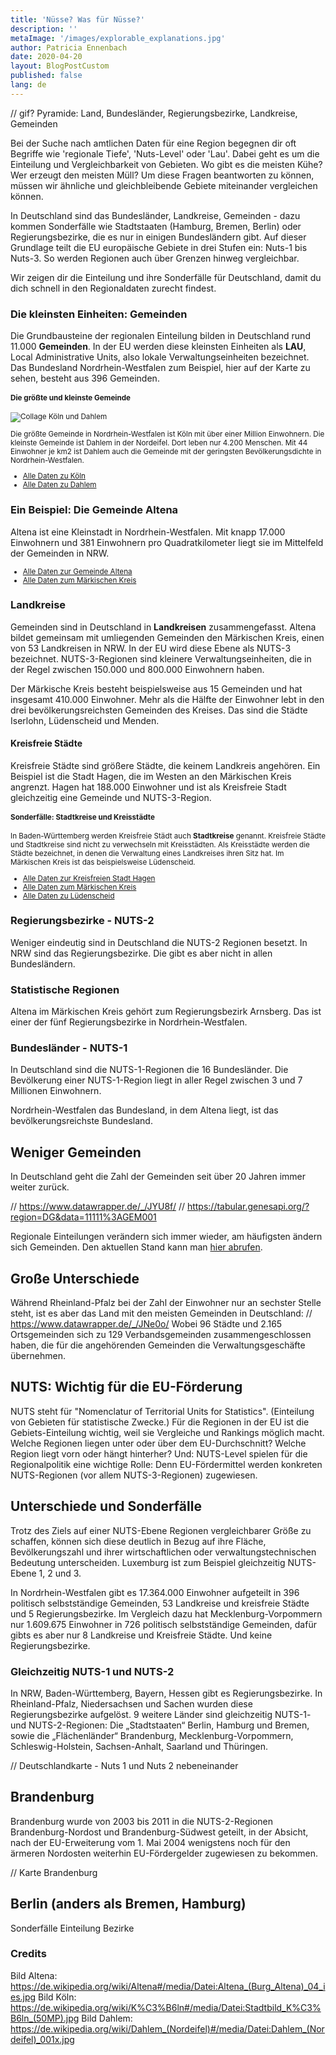 ```yaml
---
title: 'Nüsse? Was für Nüsse?'
description: ''
metaImage: '/images/explorable_explanations.jpg'
author: Patricia Ennenbach
date: 2020-04-20
layout: BlogPostCustom
published: false
lang: de
---
```



<Container maxWidth="lg">
<BodyText>

// gif? Pyramide: Land, Bundesländer, Regierungsbezirke, Landkreise, Gemeinden

Bei der Suche nach amtlichen Daten für eine Region begegnen dir oft Begriffe wie 'regionale Tiefe', 'Nuts-Level' oder 'Lau'. Dabei geht es um die Einteilung und Vergleichbarkeit von Gebieten. Wo gibt es die meisten Kühe? Wer erzeugt den meisten Müll? Um diese Fragen beantworten zu können, müssen wir ähnliche und gleichbleibende Gebiete miteinander vergleichen können.

In Deutschland sind das Bundesländer, Landkreise, Gemeinden - dazu kommen Sonderfälle wie Stadtstaaten (Hamburg, Bremen, Berlin) oder Regierungsbezirke, die es nur in einigen Bundesländern gibt. Auf dieser Grundlage teilt die EU europäische Gebiete in drei Stufen ein: Nuts-1 bis Nuts-3. So werden Regionen auch über Grenzen hinweg vergleichbar.

Wir zeigen dir die Einteilung und ihre Sonderfälle für Deutschland, damit du dich schnell in den Regionaldaten zurecht findest.

</BodyText>
</Container>

<ScrollyMap>

<ScrollyMapStep id="lau">

### Die kleinsten Einheiten: Gemeinden

Die Grundbausteine der regionalen Einteilung bilden in Deutschland rund 11.000 **Gemeinden**. In der EU werden diese kleinsten Einheiten als **LAU**, Local Administrative Units, also lokale Verwaltungseinheiten bezeichnet. Das Bundesland Nordrhein-Westfalen zum Beispiel, hier auf der Karte zu sehen, besteht aus 396 Gemeinden.

<small>

#### Die größte und kleinste Gemeinde

![Collage Köln und Dahlem](./nuts/koeln_dahlem.jpg)

Die größte Gemeinde in Nordrhein-Westfalen ist Köln mit über einer Million Einwohnern. Die kleinste Gemeinde ist Dahlem in der Nordeifel. Dort leben nur 4.200 Menschen. Mit 44 Einwohner je km2 ist Dahlem auch die Gemeinde mit der geringsten Bevölkerungsdichte in Nordrhein-Westfalen.

- [Alle Daten zu Köln](/)
- [Alle Daten zu Dahlem](/)

</small>

</ScrollyMapStep>

<ScrollyMapStep id="lau-local">

### Ein Beispiel: Die Gemeinde Altena

Altena ist eine Kleinstadt in Nordrhein-Westfalen. Mit knapp 17.000 Einwohnern und 381 Einwohnern pro
Quadratkilometer liegt sie im Mittelfeld der Gemeinden in NRW.

<small>

- [Alle Daten zur Gemeinde Altena](/)
- [Alle Daten zum Märkischen Kreis](/)

</small>

</ScrollyMapStep>

<ScrollyMapStep id="nuts3">

### Landkreise

Gemeinden sind in Deutschland in **Landkreisen** zusammengefasst. Altena bildet gemeinsam mit umliegenden Gemeinden den Märkischen Kreis, einen von 53 Landkreisen in NRW. In der EU wird diese Ebene als NUTS-3 bezeichnet. NUTS-3-Regionen sind kleinere Verwaltungseinheiten, die in der Regel zwischen 150.000 und 800.000 Einwohnern haben.

Der Märkische Kreis besteht beispielsweise aus 15 Gemeinden und hat insgesamt 410.000 Einwohner. Mehr als die Hälfte der Einwohner lebt in den drei bevölkerungsreichsten Gemeinden des Kreises. Das sind die Städte Iserlohn, Lüdenscheid und Menden.

</ScrollyMapStep>

<ScrollyMapStep id="nuts3_more">

#### Kreisfreie Städte

Kreisfreie Städte sind größere Städte, die keinem Landkreis angehören. Ein Beispiel ist die Stadt Hagen, die im Westen an den Märkischen Kreis angrenzt. Hagen hat 188.000 Einwohner und ist als Kreisfreie Stadt gleichzeitig eine Gemeinde und NUTS-3-Region.

<small>

#### Sonderfälle: Stadtkreise und Kreisstädte

In Baden-Württemberg werden Kreisfreie Städt auch **Stadtkreise** genannt. Kreisfreie Städte und Stadtkreise sind nicht zu verwechseln mit Kreisstädten. Als Kreisstädte werden die Städte bezeichnet, in denen die Verwaltung eines Landkreises ihren Sitz hat. Im Märkischen Kreis ist das beispielsweise Lüdenscheid.

- [Alle Daten zur Kreisfreien Stadt Hagen](/)
- [Alle Daten zum Märkischen Kreis](/)
- [Alle Daten zu Lüdenscheid](/)

</small>

</ScrollyMapStep>

<ScrollyMapStep id="nuts2">

### Regierungsbezirke - NUTS-2

Weniger eindeutig sind in Deutschland die NUTS-2 Regionen besetzt. In NRW sind das Regierungsbezirke. Die gibt es aber nicht in allen Bundesländern.

### Statistische Regionen

Altena im Märkischen Kreis gehört zum Regierungsbezirk Arnsberg. Das ist einer der fünf Regierungsbezirke in Nordrhein-Westfalen.

</ScrollyMapStep>

<ScrollyMapStep id="nuts1">

### Bundesländer - NUTS-1

In Deutschland sind die NUTS-1-Regionen die 16 Bundesländer. Die Bevölkerung
einer NUTS-1-Region liegt in aller Regel zwischen 3 und 7 Millionen
Einwohnern.

Nordrhein-Westfalen das Bundesland, in dem Altena liegt, ist das bevölkerungsreichste Bundesland.

</ScrollyMapStep>

</ScrollyMap>

<Container maxWidth="lg">
<BodyText>

## Weniger Gemeinden

In Deutschland geht die Zahl der Gemeinden seit über 20 Jahren immer weiter zurück.

// https://www.datawrapper.de/_/JYU8f/
// https://tabular.genesapi.org/?region=DG&data=11111%3AGEM001

Regionale Einteilungen verändern sich immer wieder, am häufigsten ändern sich Gemeinden. Den aktuellen Stand kann man [hier abrufen](https://www.destatis.de/DE/Themen/Laender-Regionen/Regionales/Gemeindeverzeichnis/_inhalt.html).

## Große Unterschiede

Während Rheinland-Pfalz bei der Zahl der Einwohner nur an sechster Stelle steht, ist es aber das Land mit den meisten Gemeinden in Deutschland:
// https://www.datawrapper.de/_/JNe0o/
Wobei 96 Städte und 2.165 Ortsgemeinden sich zu 129 Verbandsgemeinden zusammengeschlossen haben, die für die angehörenden Gemeinden die Verwaltungsgeschäfte übernehmen.

## NUTS: Wichtig für die EU-Förderung

NUTS steht für "Nomenclatur of Territorial Units for Statistics". (Einteilung von Gebieten für statistische Zwecke.) Für die Regionen in der EU ist die Gebiets-Einteilung wichtig, weil sie Vergleiche und Rankings möglich macht. Welche Regionen liegen unter oder über dem EU-Durchschnitt? Welche Region liegt vorn oder hängt hinterher? Und: NUTS-Level spielen für die Regionalpolitik eine wichtige Rolle: Denn EU-Fördermittel werden konkreten NUTS-Regionen (vor allem NUTS-3-Regionen) zugewiesen.

## Unterschiede und Sonderfälle

Trotz des Ziels auf einer NUTS-Ebene Regionen vergleichbarer Größe zu schaffen, können sich diese deutlich in Bezug auf ihre Fläche, Bevölkerungszahl und ihrer wirtschaftlichen oder verwaltungstechnischen Bedeutung unterscheiden. Luxemburg ist zum Beispiel gleichzeitig NUTS-Ebene 1, 2 und 3.

In Nordrhein-Westfalen gibt es 17.364.000 Einwohner aufgeteilt in 396 politisch selbstständige Gemeinden, 53 Landkreise und kreisfreie Städte und 5 Regierungsbezirke. Im Vergleich dazu hat Mecklenburg-Vorpommern nur 1.609.675 Einwohner in 726 politisch selbstständige Gemeinden, dafür gibts es aber nur 8 Landkreise und Kreisfreie Städte. Und keine Regierungsbezirke.

### Gleichzeitig NUTS-1 und NUTS-2

In NRW, Baden-Württemberg, Bayern, Hessen gibt es Regierungsbezirke. In Rheinland-Pfalz, Niedersachsen und Sachen wurden diese Regierungsbezirke aufgelöst. 9 weitere Länder sind gleichzeitig NUTS-1- und NUTS-2-Regionen: Die „Stadtstaaten“ Berlin, Hamburg und Bremen, sowie die „Flächenländer“ Brandenburg, Mecklenburg-Vorpommern, Schleswig-Holstein, Sachsen-Anhalt, Saarland und Thüringen.

// Deutschlandkarte - Nuts 1 und Nuts 2 nebeneinander

<Grid container direction="row" justify="center" spacing={2}>
  <Grid item xs={12} sm={6}>
    <SimpleMap
      latitude={51.427}
      longitude={7.664}
      src="/geo/bundeslaender.json"
      width="100%"
      height="400px"
    />
  </Grid>

## Brandenburg

Brandenburg wurde von 2003 bis 2011 in die NUTS-2-Regionen Brandenburg-Nordost und Brandenburg-Südwest geteilt, in der Absicht, nach der EU-Erweiterung vom 1. Mai 2004 wenigstens noch für den ärmeren Nordosten weiterhin EU-Fördergelder zugewiesen zu bekommen.

// Karte Brandenburg

## Berlin (anders als Bremen, Hamburg)

Sonderfälle Einteilung Bezirke

  <Grid item xs={12} sm={6}>
    <SimpleMap
      latitude={51.427}
      longitude={7.664}
      src="/geo/nrw_landkreise.json"
      width="100%"
      height="400px"
    />
  </Grid>
</Grid>

<Grid container direction="row" justify="center" spacing={2}>
  <Grid item xs={12} sm={6}>
    <SimpleMap
      latitude={51.427}
      longitude={7.664}
      src="/geo/nrw_gemeinden.json"
      width="100%"
      height="400px"
    />
  </Grid>
  <Grid item xs={12} sm={6}>
    <SimpleMap src="/geo/bundeslaender.json" width="100%" height="400px" />
  </Grid>
</Grid>

### Credits

Bild Altena: https://de.wikipedia.org/wiki/Altena#/media/Datei:Altena_(Burg_Altena)_04_ies.jpg
Bild Köln: https://de.wikipedia.org/wiki/K%C3%B6ln#/media/Datei:Stadtbild_K%C3%B6ln_(50MP).jpg
Bild Dahlem: https://de.wikipedia.org/wiki/Dahlem_(Nordeifel)#/media/Datei:Dahlem_(Nordeifel)_001x.jpg

</BodyText>
</Container>

